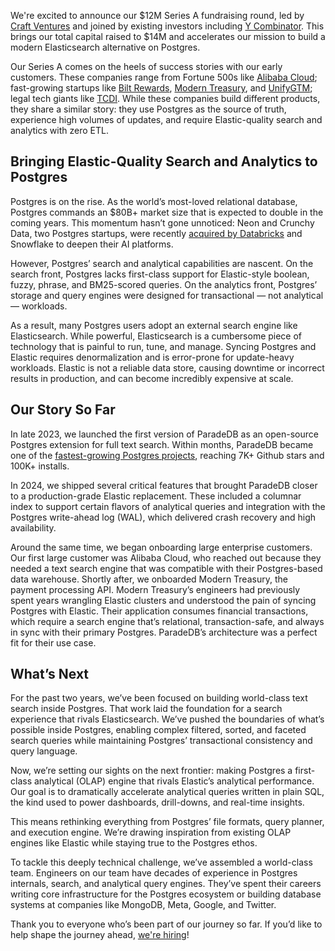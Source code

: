 We're excited to announce our $12M Series A fundraising round, led by [Craft Ventures](https://craftventures.com/) and joined by existing investors including [Y Combinator](https://ycombinator.com). This brings our total capital raised to $14M and accelerates our mission to build a modern Elasticsearch alternative on Postgres.

Our Series A comes on the heels of success stories with our early customers. These companies range from Fortune 500s like [Alibaba Cloud](https://alibabacloud.com); fast-growing startups like [Bilt Rewards](https://biltrewards.com), [Modern Treasury](https://moderntreasury.com), and [UnifyGTM](https://unifygtm.com); legal tech giants like [TCDI](https://tcdi.com). While these companies build different products, they share a similar story: they use Postgres as the source of truth, experience high volumes of updates, and require Elastic-quality search and analytics with zero ETL.

## Bringing Elastic-Quality Search and Analytics to Postgres

Postgres is on the rise. As the world’s most-loved relational database, Postgres commands an $80B+ market size that is expected to double in the coming years. This momentum hasn’t gone unnoticed: Neon and Crunchy Data, two Postgres startups, were recently [acquired by Databricks](https://www.databricks.com/company/newsroom/press-releases/databricks-agrees-acquire-neon-help-developers-deliver-ai-systems) and Snowflake to deepen their AI platforms.

However, Postgres’ search and analytical capabilities are nascent. On the search front, Postgres lacks first-class support for Elastic-style boolean, fuzzy, phrase, and BM25-scored queries. On the analytics front, Postgres’ storage and query engines were designed for transactional — not analytical — workloads.

As a result, many Postgres users adopt an external search engine like Elasticsearch. While powerful, Elasticsearch is a cumbersome piece of technology that is painful to run, tune, and manage. Syncing Postgres and Elastic requires denormalization and is error-prone for update-heavy workloads. Elastic is not a reliable data store, causing downtime or incorrect results in production, and can become incredibly expensive at scale.

## Our Story So Far

In late 2023, we launched the first version of ParadeDB as an open-source Postgres extension for full text search. Within months, ParadeDB became one of the [fastest-growing Postgres projects](https://github.com/paradedb/paradedb), reaching 7K+ Github stars and 100K+ installs.

In 2024, we shipped several critical features that brought ParadeDB closer to a production-grade Elastic replacement. These included a columnar index to support certain flavors of analytical queries and integration with the Postgres write-ahead log (WAL), which delivered crash recovery and high availability.

Around the same time, we began onboarding large enterprise customers. Our first large customer was Alibaba Cloud, who reached out because they needed a text search engine that was compatible with their Postgres-based data warehouse. Shortly after, we onboarded Modern Treasury, the payment processing API. Modern Treasury’s engineers had previously spent years wrangling Elastic clusters and understood the pain of syncing Postgres with Elastic. Their application consumes financial transactions, which require a search engine that’s relational, transaction-safe, and always in sync with their primary Postgres. ParadeDB’s architecture was a perfect fit for their use case.

## What’s Next

For the past two years, we’ve been focused on building world-class text search inside Postgres. That work laid the foundation for a search experience that rivals Elasticsearch. We’ve pushed the boundaries of what’s possible inside Postgres, enabling complex filtered, sorted, and faceted search queries while maintaining Postgres’ transactional consistency and query language.

Now, we’re setting our sights on the next frontier: making Postgres a first-class analytical (OLAP) engine that rivals Elastic’s analytical performance. Our goal is to dramatically accelerate analytical queries written in plain SQL, the kind used to power dashboards, drill-downs, and real-time insights.

This means rethinking everything from Postgres’ file formats, query planner, and execution engine. We’re drawing inspiration from existing OLAP engines like Elastic while staying true to the Postgres ethos.

To tackle this deeply technical challenge, we’ve assembled a world-class team. Engineers on our team have decades of experience in Postgres internals, search, and analytical query engines. They’ve spent their careers writing core infrastructure for the Postgres ecosystem or building database systems at companies like MongoDB, Meta, Google, and Twitter.

Thank you to everyone who’s been part of our journey so far. If you’d like to help shape the journey ahead, [we're hiring](https://paradedb.notion.site/)!
